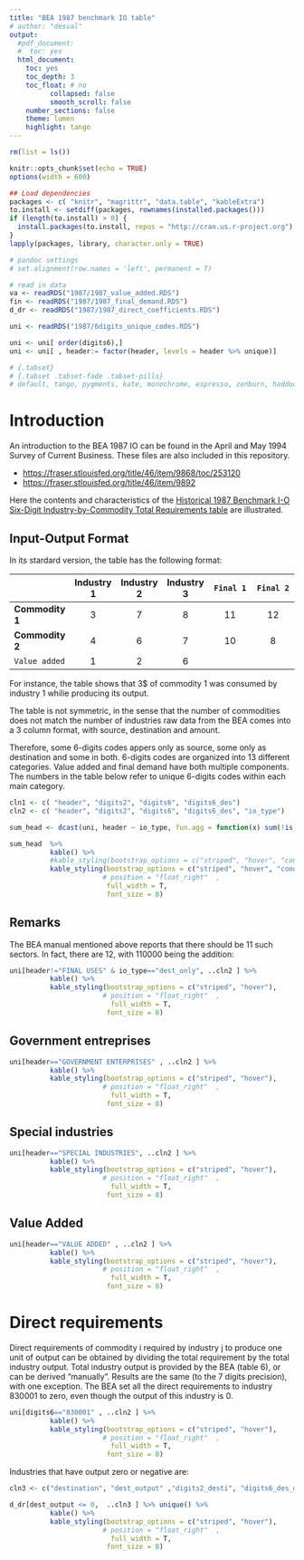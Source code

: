 ```yaml
---
title: "BEA 1987 benchmark IO table"
# author: "desval"
output:
  #pdf_document:
  #  toc: yes
  html_document:
    toc: yes
    toc_depth: 3
    toc_float: # no
          collapsed: false
          smooth_scroll: false
    number_sections: false
    theme: lumen
    highlight: tango
---
```


```r

rm(list = ls())

knitr::opts_chunk$set(echo = TRUE)
options(width = 600)

## Load dependencies 
packages <- c( "knitr", "magrittr", "data.table", "kableExtra")
to.install <- setdiff(packages, rownames(installed.packages()))
if (length(to.install) > 0) {
  install.packages(to.install, repos = "http://cran.us.r-project.org")
}
lapply(packages, library, character.only = TRUE)

# pandoc settings
# set.alignment(row.names = 'left', permanent = T)

# read in data
va <- readRDS("1987/1987_value_added.RDS")
fin <- readRDS("1987/1987_final_demand.RDS")
d_dr <- readRDS("1987/1987_direct_coefficients.RDS")

uni <- readRDS("1987/6digits_unique_codes.RDS")

uni <- uni[ order(digits6),]
uni <- uni[ , header:= factor(header, levels = header %>% unique)]

# {.tabset}
# {.tabset .tabset-fade .tabset-pills} 
# default, tango, pygments, kate, monochrome, espresso, zenburn, haddock, and textmate
```

# Introduction  

An introduction to the BEA 1987 IO can be found in the April and May 1994 Survey of Current Business. These files are also included in this repository.

* <https://fraser.stlouisfed.org/title/46/item/9868/toc/253120>
* <https://fraser.stlouisfed.org/title/46/item/9892>


Here the contents and characteristics of the 
[Historical 1987 Benchmark I-O Six-Digit Industry-by-Commodity Total Requirements table](https://www.bea.gov/industry/historical-benchmark-input-output-tables) are illustrated.


## Input-Output Format

In its stardard version, the table has the following format:

|               | Industry 1   | Industry 2  | Industry 3  | `Final 1`  | `Final 2`  |
| ------------- |:------------:|:------------:|:------------:|:------------:|:------------:|
| **Commodity 1**   |       3      |         7    |       8      |    11      |    12      |
| **Commodity 2**   |       4      |      6       |      7       |     10     |    8      |
| `Value added`   |        1      |      2       |      6              

For instance, the table shows that 3$ of commodity 1 was consumed by industry 1 whilie producing its output.  

The table is not symmetric, in the sense that the number of commodities does not match the number of industries raw data from the BEA comes into a 3 column format, with source, destination and amount. 

Therefore, some 6-digits codes appers only as source, some only as destination and some in both. 6-digits codes are organized into 13 different categories. Value added and final demand have both multiple components. The numbers in the table below refer to unique 6-digits codes within each main category.


```r

cln1 <- c( "header", "digits2", "digits6", "digits6_des")
cln2 <- c( "header", "digits2", "digits6", "digits6_des", "io_type")

sum_head <- dcast(uni, header ~ io_type, fun.agg = function(x) sum(!is.na(x)), value.var = "io_type")

sum_head  %>% 
          kable() %>%
          #kable_styling(bootstrap_options = c("striped", "hover", "condensed", "responsive"), full_width = F, font_size = 8)
          kable_styling(bootstrap_options = c("striped", "hover", "condensed"),
                       # position = "float_right"  ,
                        full_width = T,
                        font_size = 8)

```

## Remarks

The BEA manual mentioned above reports that there should be 11 such sectors. In fact, there are 12, with 110000 being the addition:


```r
uni[header!="FINAL USES" & io_type=="dest_only", ..cln2 ] %>%
          kable() %>%
          kable_styling(bootstrap_options = c("striped", "hover"),
                       # position = "float_right"  ,
                         full_width = T,
                        font_size = 8)
```

## Government entreprises
```r
uni[header=="GOVERNMENT ENTERPRISES" , ..cln2 ] %>%
          kable() %>%
          kable_styling(bootstrap_options = c("striped", "hover"),
                       # position = "float_right"  ,
                         full_width = T,
                        font_size = 8)
```


## Special industries
```r
uni[header=="SPECIAL INDUSTRIES", ..cln2 ] %>%
          kable() %>%
          kable_styling(bootstrap_options = c("striped", "hover"),
                       # position = "float_right"  ,
                         full_width = T,
                        font_size = 8)
```

## Value Added
```r
uni[header=="VALUE ADDED" , ..cln2 ] %>%
          kable() %>%
          kable_styling(bootstrap_options = c("striped", "hover"),
                       # position = "float_right"  ,
                         full_width = T,
                        font_size = 8)
```


# Direct requirements

Direct requirements of commodity i required by industry j to produce one unit of output can be obtained by dividing the total requirement by the total industry output. Total industry output is provided by the BEA (table 6), or can be derived "manually". Results are the same (to the 7 digits precision), with one exception. The BEA set all the direct requirements to industry 830001 to zero, even though the output of this industry is 0. 
```r
uni[digits6=="830001" , ..cln2 ] %>%
          kable() %>%
          kable_styling(bootstrap_options = c("striped", "hover"),
                       # position = "float_right"  ,
                         full_width = T,
                        font_size = 8)
```

Industries that have output zero or negative are:
```r
cln3 <- c("destination", "dest_output" ,"digits2_desti", "digits6_des_desti" )

d_dr[dest_output <= 0,  ..cln3 ] %>% unique() %>%
          kable() %>%
          kable_styling(bootstrap_options = c("striped", "hover"),
                       # position = "float_right"  ,
                         full_width = T,
                        font_size = 8)
```




